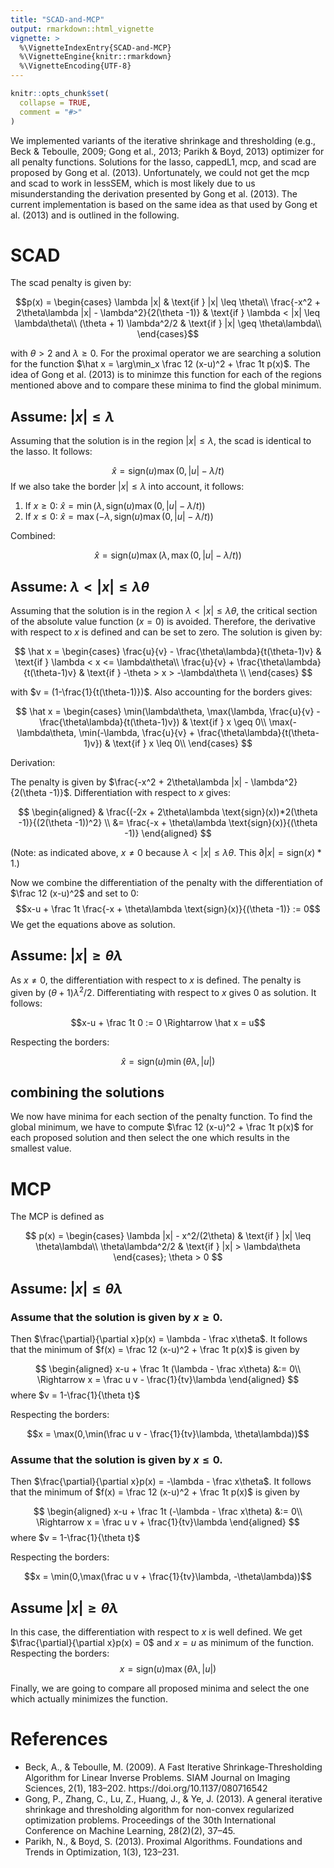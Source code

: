 ```yaml
---
title: "SCAD-and-MCP"
output: rmarkdown::html_vignette
vignette: >
  %\VignetteIndexEntry{SCAD-and-MCP}
  %\VignetteEngine{knitr::rmarkdown}
  %\VignetteEncoding{UTF-8}
---
```


```r
knitr::opts_chunk$set(
  collapse = TRUE,
  comment = "#>"
)
```

We implemented variants of the iterative shrinkage and thresholding 
(e.g., Beck & Teboulle, 2009; Gong et al., 2013; Parikh & Boyd, 2013) optimizer 
for all penalty functions. Solutions for the lasso, cappedL1, mcp, and scad are 
proposed by Gong et al. (2013). Unfortunately, we could not get the mcp and scad 
to work in lessSEM, which is most likely due to us misunderstanding the derivation 
presented by Gong et al. (2013). The current implementation is based on the same 
idea as that used by Gong et al. (2013) and is outlined in the following.


# SCAD

The scad penalty is given by:

$$p(x) = \begin{cases}
\lambda |x| & \text{if } |x| \leq \theta\\
\frac{-x^2 + 2\theta\lambda |x| - \lambda^2}{2(\theta -1)} & \text{if } \lambda < |x| \leq \lambda\theta\\
(\theta + 1) \lambda^2/2 & \text{if } |x| \geq \theta\lambda\\
\end{cases}$$

with $\theta > 2$ and $\lambda \geq 0$. For the proximal operator we are searching 
a solution for the function
$\hat x  = \arg\min_x \frac 12 (x-u)^2 + \frac 1t p(x)$. The idea of 
Gong et al. (2013) is to minimze this function for each of the regions 
mentioned above and to compare these minima to find the global minimum.

## Assume: $|x| \leq \lambda$

Assuming that the solution is in the region $|x| \leq \lambda$, the scad is 
identical to the lasso. It follows:

$$\hat x = \text{sign} (u)\max(0,|u|-\lambda / t)$$
If we also take the border $|x| \leq \lambda$ into account, it follows:

1. If $x \geq 0$: $\hat x = \min(\lambda, \text{sign} (u)\max(0,|u|-\lambda / t))$
2. If $x \leq 0$: $\hat x = \max(-\lambda, \text{sign} (u)\max(0,|u|-\lambda / t))$

Combined:

$$\hat x = \text{sign}(u)\max(\lambda, \max(0,|u|-\lambda / t))$$


## Assume: $\lambda < |x| \leq \lambda\theta$

Assuming that the solution is in the region  $\lambda < |x| \leq \lambda\theta$, 
the critical section of the absolute value function ($x=0$) is avoided. 
Therefore, the derivative with respect to $x$ is defined and can be set to zero. 
The solution is given by:

$$
\hat x = \begin{cases}
\frac{u}{v} - \frac{\theta\lambda}{t(\theta-1)v} & \text{if } \lambda < x <= \lambda\theta\\
\frac{u}{v} + \frac{\theta\lambda}{t(\theta-1)v} & \text{if }  -\theta > x > -\lambda\theta \\
\end{cases}
$$

with $v = (1-\frac{1}{t(\theta-1)})$. Also accounting for the borders gives:

$$
\hat x = \begin{cases}
\min(\lambda\theta, \max(\lambda, \frac{u}{v} - \frac{\theta\lambda}{t(\theta-1)v}) & \text{if } x \geq 0\\
\max(-\lambda\theta, \min(-\lambda, \frac{u}{v} + \frac{\theta\lambda}{t(\theta-1)v}) & \text{if } x \leq 0\\
\end{cases}
$$

Derivation:

The penalty is given by $\frac{-x^2 + 2\theta\lambda |x| - \lambda^2}{2(\theta -1)}$. 
Differentiation with respect to $x$ gives:

$$
\begin{aligned}
& \frac{(-2x + 2\theta\lambda \text{sign}(x))*2(\theta -1)}{(2(\theta -1))^2} \\
&= \frac{-x + \theta\lambda \text{sign}(x)}{(\theta -1)}
\end{aligned}
$$

(Note: as indicated above, $x \neq 0$ because $\lambda < |x| \leq \lambda\theta$. This $\partial |x| = \text{sign}(x)*1$.)

Now we combine the differentiation of the penalty with the differentiation of 
$\frac 12 (x-u)^2$ and set to 0:
$$x-u + \frac 1t \frac{-x + \theta\lambda \text{sign}(x)}{(\theta -1)} := 0$$
We get the equations above as solution.

## Assume: $|x| \geq \theta\lambda$

As $x \neq 0$, the differentiation with respect to $x$ is defined. 
The penalty is given by $(\theta + 1) \lambda^2/2$. Differentiating with 
respect to $x$ gives $0$ as solution. It follows:


$$x-u + \frac 1t 0 := 0 \Rightarrow \hat x = u$$

Respecting the borders:

$$\hat x = \text{sign}(u) \min(\theta\lambda, |u|)$$

## combining the solutions

We now have minima for each section of the penalty function. 
To find the global minimum, we have to compute $\frac 12 (x-u)^2 + \frac 1t p(x)$ 
for each proposed solution and then select the one which results in the smallest value.


# MCP

The MCP is defined as 

$$
p(x) = 
\begin{cases}
\lambda |x| - x^2/(2\theta) & \text{if } |x| \leq \theta\lambda\\
\theta\lambda^2/2 & \text{if } |x| > \lambda\theta
\end{cases}; \theta > 0
$$

## Assume: $|x| \leq \theta\lambda$

### Assume that the solution is given by $x \geq 0$. 

Then $\frac{\partial}{\partial x}p(x) = \lambda - \frac x\theta$. 
It follows that the minimum of $f(x) = \frac 12 (x-u)^2 + \frac 1t p(x)$ is given by

$$
\begin{aligned}
x-u + \frac 1t (\lambda - \frac x\theta) &:= 0\\
\Rightarrow x = \frac u v - \frac{1}{tv}\lambda
\end{aligned}
$$
where $v = 1-\frac{1}{\theta t}$

Respecting the borders:

$$x = \max(0,\min(\frac u v - \frac{1}{tv}\lambda, \theta\lambda))$$


### Assume that the solution is given by $x \leq 0$.

Then $\frac{\partial}{\partial x}p(x) = -\lambda - \frac x\theta$. 
It follows that the minimum of $f(x) = \frac 12 (x-u)^2 + \frac 1t p(x)$ is given by

$$
\begin{aligned}
x-u + \frac 1t (-\lambda - \frac x\theta) &:= 0\\
\Rightarrow x = \frac u v + \frac{1}{tv}\lambda
\end{aligned}
$$
where $v = 1-\frac{1}{\theta t}$

Respecting the borders:

$$x = \min(0,\max(\frac u v + \frac{1}{tv}\lambda, -\theta\lambda))$$

## Assume $|x| \geq \theta\lambda$

In this case, the differentiation with respect to $x$ is well defined. 
We get $\frac{\partial}{\partial x}p(x) = 0$ and $x = u$ as minimum of the function. 
Respecting the borders:
$$x = \text{sign}(u)\max(\theta\lambda, |u|)$$

Finally, we are going to compare all proposed minima and select the one which 
actually minimizes the function.


# References

* Beck, A., & Teboulle, M. (2009). A Fast Iterative Shrinkage-Thresholding Algorithm 
for Linear Inverse Problems. SIAM Journal on Imaging Sciences, 2(1), 183–202. https://doi.org/10.1137/080716542
* Gong, P., Zhang, C., Lu, Z., Huang, J., & Ye, J. (2013). A general iterative 
shrinkage and thresholding algorithm for non-convex regularized optimization problems. 
Proceedings of the 30th International Conference on Machine Learning, 28(2)(2), 37–45.
* Parikh, N., & Boyd, S. (2013). Proximal Algorithms. Foundations and Trends in 
Optimization, 1(3), 123–231.

